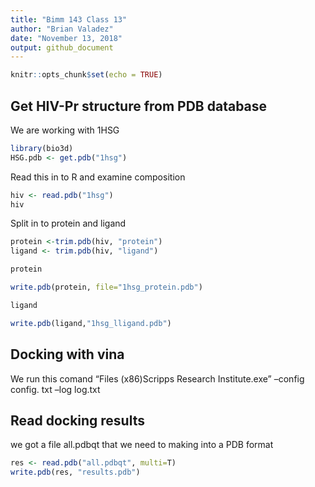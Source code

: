```yaml
---
title: "Bimm 143 Class 13"
author: "Brian Valadez"
date: "November 13, 2018"
output: github_document
---
```


```r
knitr::opts_chunk$set(echo = TRUE)
```
## Get HIV-Pr structure from PDB database
 We are working with 1HSG
```r
library(bio3d)
HSG.pdb <- get.pdb("1hsg")
```
Read this in to R and examine composition 
```r
hiv <- read.pdb("1hsg")
hiv
```
Split in to protein and ligand
```r
protein <-trim.pdb(hiv, "protein") 
ligand <- trim.pdb(hiv, "ligand")
```
```r
protein
```
```r
write.pdb(protein, file="1hsg_protein.pdb")
```
```r
ligand
```

```r
write.pdb(ligand,"1hsg_lligand.pdb")
```
## Docking with vina
We run this comand 
"\Program Files (x86)\The Scripps Research Institute\Vina\vina.exe" --config config.
txt --log log.txt

## Read docking results
we got a file all.pdbqt that we need to making into a PDB format
```r
res <- read.pdb("all.pdbqt", multi=T)
write.pdb(res, "results.pdb")
```

